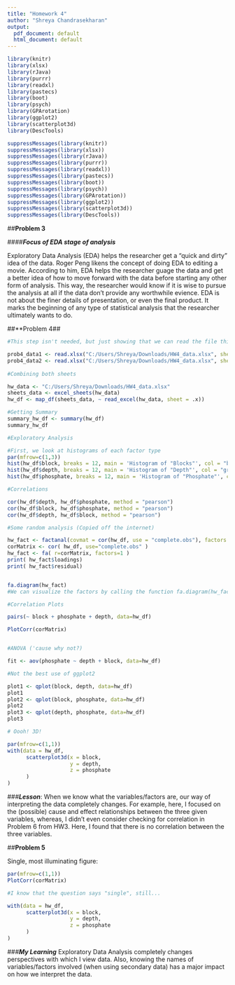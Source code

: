 ```yaml
---
title: "Homework 4"
author: "Shreya Chandrasekharan"
output:
  pdf_document: default
  html_document: default
---
```


```r

library(knitr)
library(xlsx)
library(rJava)
library(purrr)
library(readxl)
library(pastecs)
library(boot)
library(psych)
library(GPArotation)
library(ggplot2)
library(scatterplot3d)
library(DescTools)

suppressMessages(library(knitr))
suppressMessages(library(xlsx))
suppressMessages(library(rJava))
suppressMessages(library(purrr))
suppressMessages(library(readxl))
suppressMessages(library(pastecs))
suppressMessages(library(boot))
suppressMessages(library(psych))
suppressMessages(library(GPArotation))
suppressMessages(library(ggplot2))
suppressMessages(library(scatterplot3d))
suppressMessages(library(DescTools))

```



##**Problem 3**

####***Focus of EDA stage of analysis***

Exploratory Data Analysis (EDA) helps the researcher get a "quick and dirty" idea of the data. Roger Peng likens the concept of doing EDA to editing a movie. According to him, EDA helps the researcher guage the data and get a better idea of how to move forward with the data before starting any other form of analysis. This way, the researcher would know if it is wise to pursue the analysis at all if the data don't provide any worthwhile evience. EDA is not about the finer details of presentation, or even the final product. It marks the beginning of any type of statistical analysis that the researcher ultimately wants to do.


##**Problem 4##
```r

#This step isn't needed, but just showing that we can read the file this way as well

prob4_data1 <- read.xlsx("C:/Users/Shreya/Downloads/HW4_data.xlsx", sheetIndex = 1)
prob4_data2 <- read.xlsx("C:/Users/Shreya/Downloads/HW4_data.xlsx", sheetIndex = 2)
 
#Combining both sheets

hw_data <- "C:/Users/Shreya/Downloads/HW4_data.xlsx"
sheets_data <- excel_sheets(hw_data)
hw_df <- map_df(sheets_data, ~ read_excel(hw_data, sheet = .x))

#Getting Summary
summary_hw_df <- summary(hw_df)
summary_hw_df

#Exploratory Analysis

#First, we look at histograms of each factor type
par(mfrow=c(1,3))
hist(hw_df$block, breaks = 12, main = 'Histogram of "Blocks"', col = "blue")
hist(hw_df$depth, breaks = 12, main = 'Histogram of "Depth"', col = "green")
hist(hw_df$phosphate, breaks = 12, main = 'Histogram of "Phosphate"', col = "yellow")

#Correlations

cor(hw_df$depth, hw_df$phosphate, method = "pearson")
cor(hw_df$block, hw_df$phosphate, method = "pearson")
cor(hw_df$depth, hw_df$block, method = "pearson")

#Some random analysis (Copied off the internet)

hw_fact <- factanal(covmat = cor(hw_df, use = "complete.obs"), factors = 1, rotation = "varimax")
corMatrix <- cor( hw_df, use="complete.obs" )
hw_fact <- fa( r=corMatrix, factors=1 )
print( hw_fact$loadings)
print( hw_fact$residual)


fa.diagram(hw_fact)
#We can visualize the factors by calling the function fa.diagram(hw_fact). The square boxes are the observed variables, and the oval(s) (MR1) is the unobserved factor. The straight arrows are the loadings, the correlation between the factor and the observed variable(s). The curved arrows are the correlations between the factor(s). If no curved arrow is present, then the correlation between the factor(s) is not great.  source:http://connor-johnson.com/2014/03/30/exploratory-factor-analysis-in-r/

#Correlation Plots

pairs(~ block + phosphate + depth, data=hw_df)

PlotCorr(corMatrix)


#ANOVA ('cause why not?)

fit <- aov(phosphate ~ depth + block, data=hw_df) 

#Not the best use of ggplot2

plot1 <- qplot(block, depth, data=hw_df)
plot1
plot2 <- qplot(block, phosphate, data=hw_df)
plot2
plot3 <- qplot(depth, phosphate, data=hw_df)
plot3

# Oooh! 3D!

par(mfrow=c(1,1))
with(data = hw_df,
      scatterplot3d(x = block,
                    y = depth,
                    z = phosphate
      )
)

```

###***Lesson***:
When we know what the variables/factors are, our way of interpreting the data completely changes.
For example, here, I focused on the (possible) cause and effect relationships between the three given variables, whereas, I didn't even consider checking for correlation in Problem 6 from HW3. Here, I found that there is no correlation between the three variables.

##**Problem 5**

Single, most illuminating figure:

```r

par(mfrow=c(1,1))
PlotCorr(corMatrix)

#I know that the question says "single", still...

with(data = hw_df,
      scatterplot3d(x = block,
                    y = depth,
                    z = phosphate
      )
)
```

###***My Learning***
Exploratory Data Analysis completely changes perspectives with which I view data. 
Also, knowing the names of variables/factors involved (when using secondary data) has a major impact on how we interpret the data.
